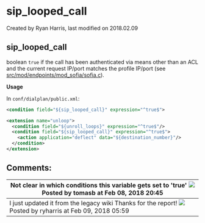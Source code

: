 
# sip_looped_call 

 Created by  Ryan Harris, last modified on 2018.02.09

## sip_looped_call

boolean `true` if the call has been authenticated via means other than an ACL and the current request IP/port matches the profile IP/port (see [src/mod/endpoints/mod\_sofia/sofia.c](https://freeswitch.org/stash/projects/FS/repos/freeswitch/browse/src/mod/endpoints/mod%5Fsofia/sofia.c)).

**Usage**

In `conf/dialplan/public.xml`:

```xml
<condition field="${sip_looped_call}" expression="^true$">
```

```xml
<extension name="unloop">
  <condition field="${unroll_loops}" expression="^true$"/>
  <condition field="${sip_looped_call}" expression="^true$">
    <action application="deflect" data="${destination_number}"/>
  </condition>
</extension>
```

## Comments:

| Not clear in which conditions this variable gets set to 'true' ![](/images/icons/contenttypes/comment_16.png) Posted by tomasb at Feb 08, 2018 20:45  |
| ---------------------------------------------------------------------------------------------------------------------------------------------------- |
| I just updated it from the legacy wiki Thanks for the report! ![](/images/icons/contenttypes/comment_16.png) Posted by ryharris at Feb 09, 2018 05:59 |


